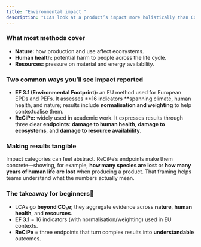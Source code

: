```yaml
---
title: "Environmental impact "
description: "LCAs look at a product’s impact more holistically than CO₂e alone. Different methodologies include different sets of categories, but in practice they assess effects on nature, human health, and resources. This is the core reason LCAs give a broader picture than a simple carbon number."
---
```


### What most methods cover

- **Nature:** how production and use affect ecosystems.
- **Human health:** potential harm to people across the life cycle.
- **Resources:** pressure on material and energy availability.

### Two common ways you’ll see impact reported

- **EF 3.1 (Environmental Footprint):** an EU method used for European EPDs and PEFs. It assesses \*\*16 indicators \*\*spanning climate, human health, and nature; results include **normalisation and weighting** to help contextualise them.
- **ReCiPe:** widely used in academic work. It expresses results through three clear **endpoints**: **damage to human health**, **damage to ecosystems**, and **damage to resource availability**.

### Making results tangible

Impact categories can feel abstract. ReCiPe’s endpoints make them concrete—showing, for example, **how many species are lost** or **how many years of human life are lost** when producing a product. That framing helps teams understand what the numbers actually mean.

### The takeaway for beginners📌

- LCAs go **beyond CO₂e**; they aggregate evidence across **nature**, **human health**, and **resources**.
- **EF 3.1** = 16 indicators (with normalisation/weighting) used in EU contexts.
- **ReCiPe** = three endpoints that turn complex results into **understandable** outcomes.
